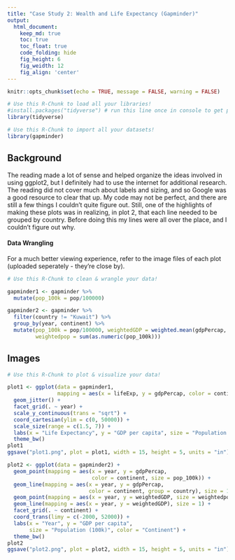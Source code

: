 ```yaml
---
title: "Case Study 2: Wealth and Life Expectancy (Gapminder)"
output:
  html_document:  
    keep_md: true
    toc: true
    toc_float: true
    code_folding: hide
    fig_height: 6
    fig_weidth: 12
    fig_align: 'center'
---
```


```r
knitr::opts_chunk$set(echo = TRUE, message = FALSE, warning = FALSE)
```

```r
# Use this R-Chunk to load all your libraries!
#install.packages("tidyverse") # run this line once in console to get package
library(tidyverse)

```

```r
# Use this R-Chunk to import all your datasets!
library(gapminder)
```

## Background

The reading made a lot of sense and helped organize the ideas involved in using ggplot2, but I definitely had to use the internet for additional research. The reading did not cover much about labels and sizing, and so Google was a good resource to clear that up. My code may not be perfect, and there are still a few things I couldn't quite figure out. Still, one of the highlights of making these plots was in realizing, in plot 2, that each line needed to be grouped by country. Before doing this my lines were all over the place, and I couldn't figure out why.

#### Data Wrangling

For a much better viewing experience, refer to the image files of each plot (uploaded seperately - they're close by).

```r
# Use this R-Chunk to clean & wrangle your data!

gapminder1 <- gapminder %>%
  mutate(pop_100k = pop/100000)

gapminder2 <- gapminder %>%
  filter(country != "Kuwait") %>%
  group_by(year, continent) %>%
  mutate(pop_100k = pop/100000, weightedGDP = weighted.mean(gdpPercap, pop_100k), 
         weightedpop = sum(as.numeric(pop_100k)))

```

## Images

```r
# Use this R-Chunk to plot & visualize your data!

plot1 <- ggplot(data = gapminder1, 
                mapping = aes(x = lifeExp, y = gdpPercap, color = continent, size = pop_100k)) +
  geom_jitter() +
  facet_grid(. ~ year) +
  scale_y_continuous(trans = "sqrt") + 
  coord_cartesian(ylim = c(0, 50000)) +
  scale_size(range = c(1.5, 7)) +
  labs(x = "Life Expectancy", y = "GDP per capita", size = "Population (100k)") +
  theme_bw()
plot1
ggsave("plot1.png", plot = plot1, width = 15, height = 5, units = "in")
```

```r
plot2 <- ggplot(data = gapminder2) +
  geom_point(mapping = aes(x = year, y = gdpPercap, 
                           color = continent, size = pop_100k)) +
  geom_line(mapping = aes(x = year, y = gdpPercap, 
                          color = continent, group = country), size = 1) +
  geom_point(mapping = aes(x = year, y = weightedGDP, size = weightedpop)) +
  geom_line(mapping = aes(x = year, y = weightedGDP), size = 1) +
  facet_grid(. ~ continent) +
  coord_trans(limy = c(-2000, 52000)) +
  labs(x = "Year", y = "GDP per capita", 
       size = "Population (100k)", color = "Continent") +
  theme_bw()
plot2
ggsave("plot2.png", plot = plot2, width = 15, height = 5, units = "in")
```

